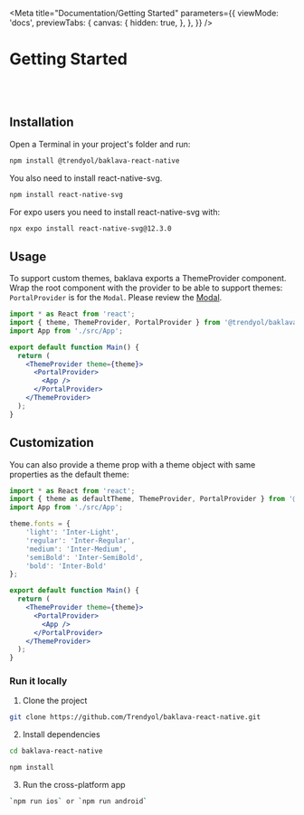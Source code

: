 
<Meta
  title="Documentation/Getting Started"
  parameters={{
    viewMode: 'docs',
    previewTabs: {
      canvas: {
        hidden: true,
      },
    },
  }}
/>


# Getting Started

<br/>
<br/>

## Installation

Open a Terminal in your project's folder and run:

```bash
npm install @trendyol/baklava-react-native
```

You also need to install react-native-svg.

```bash
npm install react-native-svg
```

For expo users you need to install react-native-svg with:

```bash
npx expo install react-native-svg@12.3.0
```

## Usage

To support custom themes, baklava exports a ThemeProvider component. Wrap the root component with the provider to be able to support themes:
`PortalProvider` is for the `Modal`. Please review the <a href="/docs/components-modal--page" title="title">Modal</a>.

```jsx
import * as React from 'react';
import { theme, ThemeProvider, PortalProvider } from '@trendyol/baklava-react-native';
import App from './src/App';

export default function Main() {
  return (
    <ThemeProvider theme={theme}>
      <PortalProvider>
        <App />
      </PortalProvider>
    </ThemeProvider>
  );
}
```

## Customization

You can also provide a theme prop with a theme object with same properties as the default theme:

```jsx
import * as React from 'react';
import { theme as defaultTheme, ThemeProvider, PortalProvider } from '@trendyol/baklava-react-native';
import App from './src/App';

theme.fonts = {
    'light': 'Inter-Light',
    'regular': 'Inter-Regular',
    'medium': 'Inter-Medium',
    'semiBold': 'Inter-SemiBold',
    'bold': 'Inter-Bold'
};

export default function Main() {
  return (
    <ThemeProvider theme={theme}>
      <PortalProvider>
        <App />
      </PortalProvider>
    </ThemeProvider>
  );
}
```

### Run it locally

1. Clone the project

```bash
git clone https://github.com/Trendyol/baklava-react-native.git
```

2. Install dependencies

```bash
cd baklava-react-native

npm install
```

3. Run the cross-platform app

```bash
`npm run ios` or `npm run android`
```
